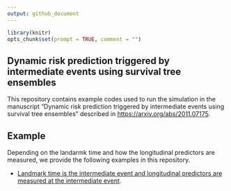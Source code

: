 ```yaml
---
output: github_document
---
```


```r
library(knitr)
opts_chunk$set(prompt = TRUE, comment = "")
```

## Dynamic risk prediction triggered by intermediate events using survival tree ensembles

This repository contains example codes used to run the simulation in the manuscript 
"Dynamic risk prediction triggered by intermediate events using survival tree ensembles" described in [https://arxiv.org/abs/2011.07175](https://arxiv.org/abs/2011.07175).


## Example

Depending on the landarmk time and how the longitudinal predictors are measured, 
we provide the following examples in this repository.

  - [Landmark time is the intermediate event and longitudinal predictors are measured at the intermediate event](https://htmlpreview.github.io/?https://github.com/stc04003/DynmaicRisk/blob/main/Examples/sim3C.html).